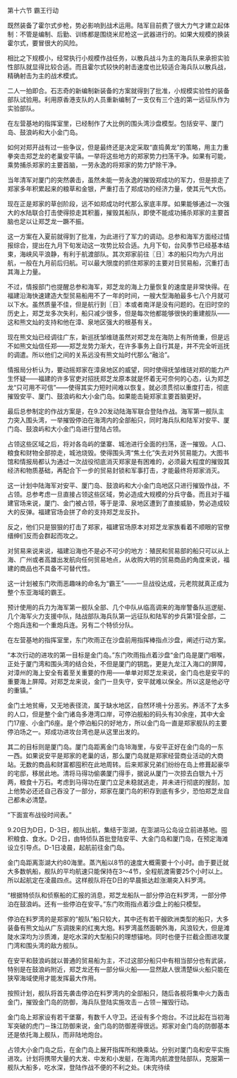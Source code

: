 

第十六节 霸王行动

既然装备了霍尔式步枪，势必影响到战术运用。陆军目前费了很大力气才建立起体制：不管是编制、后勤、训练都是围绕米尼枪这一武器进行的。如果大规模的换装霍尔式，要冒很大的风险。

相比之下规模小，经常执行小规模作战任务，以散兵战斗为主的海兵队来承担实验性部队就显得比较合适。而且霍尔式较快的射击速度也比较适合海兵队以散兵战，精确射击为主的战术模式。

二人一拍即合。石志奇的新编制新装备的方案就得到了批准，小规模实验性的装备部队试验用。利用原香港支队的人员重新编制了一支仅有三个连的第一远征队作为实验部队。

在左营基地的指挥室里，已经制作了大比例的围头湾沙盘模型。包括安平、厦门岛、鼓浪屿和大小金门岛。

如何对郑开战有过一些争议，但是最终还是决定采取“直捣黄龙”的策略，用主力重拳突击郑芝龙的老巢安平镇。一举将这些地方的郑家势力扫荡干净。如果有可能，乘势捕杀郑家的主要首脑，一劳永逸的将郑家的势力铲除干净。

当年清军对厦门的突然袭击，虽然未能一劳永逸的摧毁郑成功的军力，但是掠走了郑家多年积累起来的粮草和金银，严重打击了郑成功的经济力量，使其元气大伤。

现在正是郑家的草创阶段，远不如郑成功时代那么家底丰厚。如果能够通过一次强大的水陆联合打击使得掠走其积蓄，摧毁其船队，即使不能成功捕杀郑家的主要首脑也足以让郑芝龙一蹶不振。

这一方案在入夏前就得到了批准，为此进行了军力的调动。总参和海军方面经过情报综合，提出在九月下旬发动这一攻势比较合适。九月下旬，台风季节已经基本结束，海峡风平浪静，有利于航渡部队。其次郑家前往〖日〗本的船只均为六月出航，一般在九月前后归航。可以最大限度的抓住郑家的主要对日贸易船，沉重打击其海上力量。

不过，情报部门也提醒总参和海军，郑芝龙的海上力量恢复的速度是非常快得。在福建沿海快速建造大型贸易船用不了一年的时间，一艘大型海舶最多七八个月就可以下水。虽然质量不佳，但是航行到〖日〗本或者南洋是没有问题的。在旧时空的历史上，郑芝龙多次失利，船只减少很多，但是每次他都能够很快的重建舰队――这和熊文灿的支持和他在漳、泉地区强大的根基有关。

现在熊文灿已经调往广东，新巡抚邹维琏虽然对郑芝龙在海防上有所倚重，但是远不如熊文灿信任郑――郑芝龙势力渐大，在许多事务上自行其是，并不完全听巡抚的调遣。所以他们之间的关系远没有熊文灿时代那么“融洽”。

情报局分析认为，要动摇郑家在漳泉地区的威望，同时使得抚邹维琏对郑的能力产生怀疑――福建的许多官吏对招抚郑芝龙原本就是怀着无可奈何的心态，认为郑芝龙“只可用不可信”――使得其实力短时间难以恢复。就必须贯彻以重度打击，彻底摧毁安平、厦门、鼓浪屿和大小金门岛。如果能击毙郑家主要首脑更好。

最后总参制定的作战方案是，在9.20发动陆海军联合登陆作战。海军第一舰队主力突入围头湾，一举摧毁停泊在海湾内的全部船只，同时海兵队和陆军对安平、厦门岛、鼓浪屿和大小金门岛进行登陆占领。

占领这些区域之后，将对各岛屿的堡寨、城池进行全面的扫荡，逐一摧毁。人口、粮食和财物全部掠走，城池烧毁。使得围头湾“焦土化”失去对外贸易能力。大图书馆和情报局都认为通过一次战役彻底消灭郑家是有困难的，必须最大程度的摧毁其经济和物质基础，再配合下一步的贸易封锁和军事打击，才能最终将郑家消灭。

这一计划中陆海军对安平、厦门岛、鼓浪屿和大小金门岛地区只进行摧毁作战，不占领。总参考虑一旦直接占领这些区域，势必造成大规模的分兵守备。而且对于福建官场来说，厦门、金门被占领，等于是漳、泉地区遭到了直接威胁，势必造成较大的反弹。福建官场会拼了命的支持郑芝龙反扑。

反之，他们只是狠狠的打击了郑家，福建官场原本对郑芝龙家族看着不顺眼的官僚缙绅们反而会群起而攻之。

对贸易来说来说，福建沿海也不是必不可少的地方：殖民和贸易部的船只可以从上海、广州或者高雄出发航向任何贸易地点，从收购大明的贸易商品的角度来说，福建的商品也不具备不可替代性。

这一计划被东门吹雨恶趣味的命名为“霸王”――一旦战役达成，元老院就真正成为整个东亚海域的霸王。

预计使用的兵力为海军第一舰队全部、几个中队从临高调来的海岸警备队巡逻艇、几个海军火力支援中队，陆战部队海兵队第一远征队和陆军的步兵第1营全部，二个炮兵连和一个重炮兵连。另有二个特侦分队。

在左营基地的指挥室里，东门吹雨正在沙盘前用指挥棒指点沙盘，阐述行动方案。

“本次行动的进攻的第一目标是金门岛。”东门吹雨指点着沙盘“金门岛是厦门咽喉，正处于厦门湾和围头湾的结合处，不但是厦门的钥匙，更是九龙江入海口的屏障，对漳州的海上安全有着至关重要的作用――单单对郑芝龙来说，金门岛也是安平的重要海上屏障。对郑芝龙来说，金门一旦失守，安平就难以保全。所以这是他必守的重镇。”

金门土地贫瘠，又无地表径流，属于缺水地区，自然环境十分恶劣。养活不了太多的人口，但是整个金门诸岛多港湾口岸，可停泊舰船的码头有30余座，其中大金门17座、小金门6座。是个停泊船只的好地方，所以金门岛一直是郑家舰队的主要停泊场之一。郑成功进攻台湾也是从这里出发的。

其二的目标则是厦门岛。厦门岛距离金门岛18海里，与安平正好在金门岛的一东一西。如果说安平是郑家的老巢的话，那么厦门岛就是郑家经营商业活动的大商站。无数的商品和财富都囤积在此地周转。后来郑家兄弟们纷纷在岛上修葺起豪华的宅邸，移居此地。清将马得功偷袭厦门得手，据说从厦门一次掠去白银九十万两，粮食十万石。考虑到马得功在厦门立足未稳就逃走，并未进行彻底的搜刮，加上他势必还还自己吞没了一部分，郑家在厦门岛的积存到底有多少，恐怕郑芝龙自己都未必清楚。

“下面宣布战役时间表。”

9.20日为D日，D-3日，舰队出航，集结于澎湖，在澎湖马公岛设立前进基地。囤积粮食、食水。D-2日，由特侦队首批登陆安平、大金门岛和厦门岛，在预定海滩设立引导点。D-1日凌晨，起航前往金门岛。

金门岛距离澎湖大约80海里。蒸汽船以8节的速度大概需要十个小时。由于要迁就大多数帆船，舰队的平均航速只能保持在3～4节，全程航渡需要25个小时以上。所以起航定在凌晨四点。这样舰队将在D日的早晨抵达趁涨潮突入料罗湾。

“根据特侦队和侦察船的汇报的消息，郑芝龙船队一部分停泊在料罗湾，一部分停泊在鼓浪屿。还有一些停泊在安平。”东门吹雨指点着沙盘上的船只模型。

停泊在料罗湾的是郑家的“舰队”船只较大，其中还有若干艘欧洲类型的船只，大多装备有熊文灿从广东调拨来的红夷大炮。料罗湾虽然面朝外海，风浪较大，但是滩陡水深均为沙质滩，是吃水深的大型船只的理想锚地。同时也便于拦截企图进攻厦门湾和围头湾的敌方舰队。

在安平和鼓浪屿就以普通的贸易船为主，不过这部分船只中有相当部分也有武装，特别是在鼓浪屿附近，郑芝龙还有一部分纵火船――显然敌人很清楚纵火船只能在狭窄海域使用才能发挥最大作用。

按照计划，舰队将首先袭击停泊在料罗湾内的全部船只，随后各舰将集中火力轰击金门，摧毁金门岛的防御，海兵队登陆实施攻击－占领－摧毁行动。

金门岛上郑家设有若干堡寨，有数千人守卫。还设有多个炮台。不过比起在当初海军突破的虎门－珠江防御来说，金门岛的防御差得很远。郑家对金门岛的防御基本还是依托海上舰队，而非陆地炮台。

占领大小金门岛之后，在金门岛上展开指挥所和换乘站。分别对厦门岛和安平实施进攻。计划将携带大量的大发、中发和小发艇，在海湾内航渡登陆部队，克服第一舰队大船多，吃水深，登陆作战不便的不利之处。(未完待续

